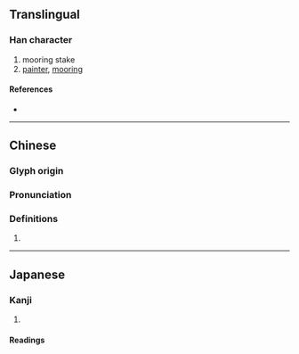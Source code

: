{{character info}}
==Translingual==

===Han character===
{{Han char|rn=90|rad=爿|as=05|sn=9|four=27220|canj=VMMNR|ids=⿰爿可}}

# mooring stake
# [[painter]], [[mooring]]

====References====
* {{Han ref|kx=0691.190|dkj=19767|dj=1104.160|hdz=42374.080|uh=7241|ud=29249|bh=CFB7|bd=53175}}

----

==Chinese==
{{zh-forms}}

===Glyph origin===
{{Han etym}}

===Pronunciation===
{{zh-pron
|m=kē
|c=go1,o1
|mc=y
|oc=y
|cat=
}}

===Definitions===
{{zh-hanzi}}

# {{zh-only|牂牁}}

----

==Japanese==

===Kanji===
{{ja-kanji|grade=|rs=爿05}}

# {{rfdef|ja|sort=爿05}}

====Readings====
{{ja-readings
|goon=か
|kanon=か
|kun=くい-<くひ-
}}